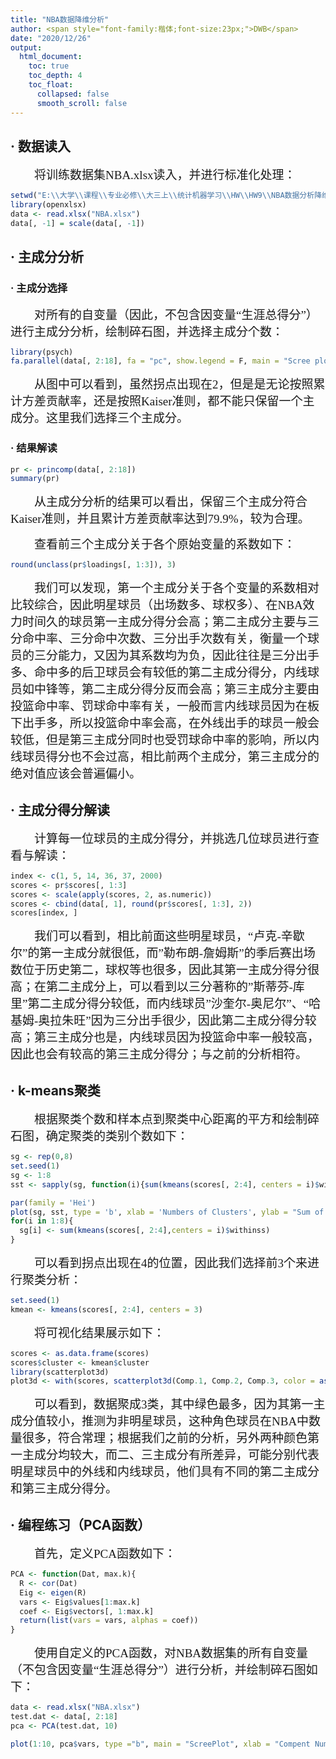 ---
title: "NBA数据降维分析"
author: <span style="font-family:楷体;font-size:23px;">DWB</span>
date: "2020/12/26"
output: 
  html_document:
    toc: true
    toc_depth: 4
    toc_float:
      collapsed: false
      smooth_scroll: false
---


## $\textbf{·}$ 数据读入

<span style="font-family:楷体;font-size:19px;">　　将训练数据集NBA.xlsx读入，并进行标准化处理：</span>

```{r message=FALSE, warning=FALSE}
setwd("E:\\大学\\课程\\专业必修\\大三上\\统计机器学习\\HW\\HW9\\NBA数据分析降维")
library(openxlsx)
data <- read.xlsx("NBA.xlsx")
data[, -1] = scale(data[, -1])
```



## $\textbf{·}$ 主成分分析
### $\textbf{·}$ 主成分选择
<span style="font-family:楷体;font-size:19px;">　　对所有的自变量（因此，不包含因变量“生涯总得分”）进行主成分分析，绘制碎石图，并选择主成分个数：</span>

```{r message=FALSE, warning=FALSE}
library(psych)
fa.parallel(data[, 2:18], fa = "pc", show.legend = F, main = "Scree plot")
```

<span style="font-family:楷体;font-size:19px;">　　从图中可以看到，虽然拐点出现在2，但是是无论按照累计方差贡献率，还是按照Kaiser准则，都不能只保留一个主成分。这里我们选择三个主成分。</span>

### $\textbf{·}$ 结果解读
```{r message=FALSE, warning=FALSE}
pr <- princomp(data[, 2:18])
summary(pr)
```
<span style="font-family:楷体;font-size:19px;">　　从主成分分析的结果可以看出，保留三个主成分符合Kaiser准则，并且累计方差贡献率达到$79.9\%$，较为合理。</span>

<span style="font-family:楷体;font-size:19px;">　　查看前三个主成分关于各个原始变量的系数如下：</span>

```{r message=FALSE, warning=FALSE}
round(unclass(pr$loadings[, 1:3]), 3)
```


<span style="font-family:楷体;font-size:19px;">　　我们可以发现，第一个主成分关于各个变量的系数相对比较综合，因此明星球员（出场数多、球权多）、在NBA效力时间久的球员第一主成分得分会高；第二主成分主要与三分命中率、三分命中次数、三分出手次数有关，衡量一个球员的三分能力，又因为其系数均为负，因此往往是三分出手多、命中多的后卫球员会有较低的第二主成分得分，内线球员如中锋等，第二主成分得分反而会高；第三主成分主要由投篮命中率、罚球命中率有关，一般而言内线球员因为在板下出手多，所以投篮命中率会高，在外线出手的球员一般会较低，但是第三主成分同时也受罚球命中率的影响，所以内线球员得分也不会过高，相比前两个主成分，第三主成分的绝对值应该会普遍偏小。</span>



## $\textbf{·}$ 主成分得分解读
<span style="font-family:楷体;font-size:19px;">　　计算每一位球员的主成分得分，并挑选几位球员进行查看与解读：</span>

```{r message=FALSE, warning=FALSE}
index <- c(1, 5, 14, 36, 37, 2000)
scores <- pr$scores[, 1:3]
scores <- scale(apply(scores, 2, as.numeric))
scores <- cbind(data[, 1], round(pr$scores[, 1:3], 2))
scores[index, ]
```

<span style="font-family:楷体;font-size:19px;">　　我们可以看到，相比前面这些明星球员，"卢克-辛歇尔"的第一主成分就很低，而"勒布朗-詹姆斯"的季后赛出场数位于历史第二，球权等也很多，因此其第一主成分得分很高；在第二主成分上，可以看到以三分著称的"斯蒂芬-库里"第二主成分得分较低，而内线球员"沙奎尔-奥尼尔"、"哈基姆-奥拉朱旺"因为三分出手很少，因此第二主成分得分较高；第三主成分也是，内线球员因为投篮命中率一般较高，因此也会有较高的第三主成分得分；与之前的分析相符。</span>

## $\textbf{·}$ k-means聚类
<span style="font-family:楷体;font-size:19px;">　　根据聚类个数和样本点到聚类中心距离的平方和绘制碎石图，确定聚类的类别个数如下：</span>

```{r message=FALSE, warning=FALSE}
sg <- rep(0,8)
set.seed(1)
sg <- 1:8
sst <- sapply(sg, function(i){sum(kmeans(scores[, 2:4], centers = i)$withinss)})

par(family = 'Hei')
plot(sg, sst, type = 'b', xlab = 'Numbers of Clusters', ylab = "Sum of withnss")
for(i in 1:8){
  sg[i] <- sum(kmeans(scores[, 2:4],centers = i)$withinss)
} 

```

<span style="font-family:楷体;font-size:19px;">　　可以看到拐点出现在4的位置，因此我们选择前3个来进行聚类分析：</span>

```{r message=FALSE, warning=FALSE}
set.seed(1)
kmean <- kmeans(scores[, 2:4], centers = 3)
```

<span style="font-family:楷体;font-size:19px;">　　将可视化结果展示如下：</span>

```{r message=FALSE, warning=FALSE}
scores <- as.data.frame(scores)
scores$cluster <- kmean$cluster
library(scatterplot3d)
plot3d <- with(scores, scatterplot3d(Comp.1, Comp.2, Comp.3, color = as.numeric(cluster)))
```


<span style="font-family:楷体;font-size:19px;">　　可以看到，数据聚成3类，其中绿色最多，因为其第一主成分值较小，推测为非明星球员，这种角色球员在NBA中数量很多，符合常理；根据我们之前的分析，另外两种颜色第一主成分均较大，而二、三主成分有所差异，可能分别代表明星球员中的外线和内线球员，他们具有不同的第二主成分和第三主成分得分。</span>


## $\textbf{·}$ 编程练习（PCA函数）
<span style="font-family:楷体;font-size:19px;">　　首先，定义PCA函数如下：</span>
```{r message=FALSE, warning=FALSE}
PCA <- function(Dat, max.k){
  R <- cor(Dat)
  Eig <- eigen(R)
  vars <- Eig$values[1:max.k]
  coef <- Eig$vectors[, 1:max.k]
  return(list(vars = vars, alphas = coef))
}
```

<span style="font-family:楷体;font-size:19px;">　　使用自定义的PCA函数，对NBA数据集的所有自变量（不包含因变量“生涯总得分”）进行分析，并绘制碎石图如下：</span>

```{r message=FALSE, warning=FALSE}
data <- read.xlsx("NBA.xlsx")
test.dat <- data[, 2:18]
pca <- PCA(test.dat, 10)

plot(1:10, pca$vars, type ="b", main = "ScreePlot", xlab = "Compent Number", ylab = "Eigen Values")
```






